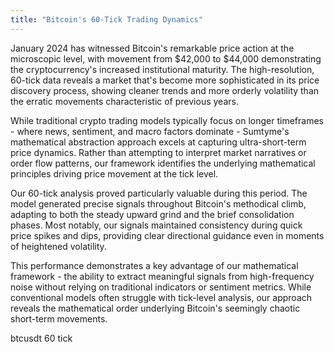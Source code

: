 ```yaml
---
title: "Bitcoin's 60-Tick Trading Dynamics"
---
```


January 2024 has witnessed Bitcoin's remarkable price action at the microscopic level, with movement from $42,000 to $44,000 demonstrating the cryptocurrency's increased institutional maturity. The high-resolution, 60-tick data reveals a market that's become more sophisticated in its price discovery process, showing cleaner trends and more orderly volatility than the erratic movements characteristic of previous years.

While traditional crypto trading models typically focus on longer timeframes - where news, sentiment, and macro factors dominate - Sumtyme's mathematical abstraction approach excels at capturing ultra-short-term price dynamics. Rather than attempting to interpret market narratives or order flow patterns, our framework identifies the underlying mathematical principles driving price movement at the tick level.

Our 60-tick analysis proved particularly valuable during this period. The model generated precise signals throughout Bitcoin's methodical climb, adapting to both the steady upward grind and the brief consolidation phases. Most notably, our signals maintained consistency during quick price spikes and dips, providing clear directional guidance even in moments of heightened volatility.

This performance demonstrates a key advantage of our mathematical framework - the ability to extract meaningful signals from high-frequency noise without relying on traditional indicators or sentiment metrics. While conventional models often struggle with tick-level analysis, our approach reveals the mathematical order underlying Bitcoin's seemingly chaotic short-term movements.

btcusdt 60 tick